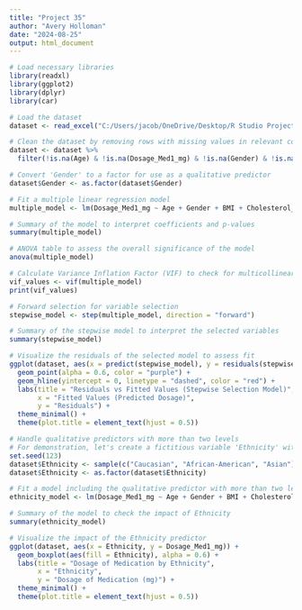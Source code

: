 ---
title: "Project 35"
author: "Avery Holloman"
date: "2024-08-25"
output: html_document
---

```{r}
# Load necessary libraries
library(readxl)
library(ggplot2)
library(dplyr)
library(car)

# Load the dataset
dataset <- read_excel("C:/Users/jacob/OneDrive/Desktop/R Studio Projects 2024/Datasets/healthcare.xlsx")

# Clean the dataset by removing rows with missing values in relevant columns
dataset <- dataset %>%
  filter(!is.na(Age) & !is.na(Dosage_Med1_mg) & !is.na(Gender) & !is.na(BMI) & !is.na(Cholesterol_mg_dL))

# Convert 'Gender' to a factor for use as a qualitative predictor
dataset$Gender <- as.factor(dataset$Gender)

# Fit a multiple linear regression model
multiple_model <- lm(Dosage_Med1_mg ~ Age + Gender + BMI + Cholesterol_mg_dL, data = dataset)

# Summary of the model to interpret coefficients and p-values
summary(multiple_model)

# ANOVA table to assess the overall significance of the model
anova(multiple_model)

# Calculate Variance Inflation Factor (VIF) to check for multicollinearity
vif_values <- vif(multiple_model)
print(vif_values)

# Forward selection for variable selection
stepwise_model <- step(multiple_model, direction = "forward")

# Summary of the stepwise model to interpret the selected variables
summary(stepwise_model)

# Visualize the residuals of the selected model to assess fit
ggplot(dataset, aes(x = predict(stepwise_model), y = residuals(stepwise_model))) +
  geom_point(alpha = 0.6, color = "purple") +
  geom_hline(yintercept = 0, linetype = "dashed", color = "red") +
  labs(title = "Residuals vs Fitted Values (Stepwise Selection Model)",
       x = "Fitted Values (Predicted Dosage)",
       y = "Residuals") +
  theme_minimal() +
  theme(plot.title = element_text(hjust = 0.5))

# Handle qualitative predictors with more than two levels
# For demonstration, let's create a fictitious variable 'Ethnicity' with three levels
set.seed(123)
dataset$Ethnicity <- sample(c("Caucasian", "African-American", "Asian"), nrow(dataset), replace = TRUE)
dataset$Ethnicity <- as.factor(dataset$Ethnicity)

# Fit a model including the qualitative predictor with more than two levels
ethnicity_model <- lm(Dosage_Med1_mg ~ Age + Gender + BMI + Cholesterol_mg_dL + Ethnicity, data = dataset)

# Summary of the model to check the impact of Ethnicity
summary(ethnicity_model)

# Visualize the impact of the Ethnicity predictor
ggplot(dataset, aes(x = Ethnicity, y = Dosage_Med1_mg)) +
  geom_boxplot(aes(fill = Ethnicity), alpha = 0.6) +
  labs(title = "Dosage of Medication by Ethnicity",
       x = "Ethnicity",
       y = "Dosage of Medication (mg)") +
  theme_minimal() +
  theme(plot.title = element_text(hjust = 0.5))
```